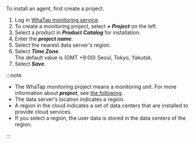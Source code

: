 To install an agent, first create a project.

1.  Log in [WhaTap monitoring service](https://service.whatap.io).
2.  To create a monitoring project, select **_+ Project_** on the left.
3.  Select a product in **_Product Catalog_** for installation. 
4.  Enter the **_project name_**. 
5.  Select the nearest data server's region.
6.  Select **_Time Zone_**. <br/>The default value is (GMT +9:00) Seoul, Tokyo, Yakutsk.
7.  Select **_Save_**.

:::note

-   The WhaTap monitoring project means a monitoring unit. For more information about **_project_**, see [the following](../project).
-   The data server's location indicates a region.
-   A region in the cloud indicates a set of data centers that are installed to provide cloud services.
-   If you select a region, the user data is stored in the data centers of the region.

:::
